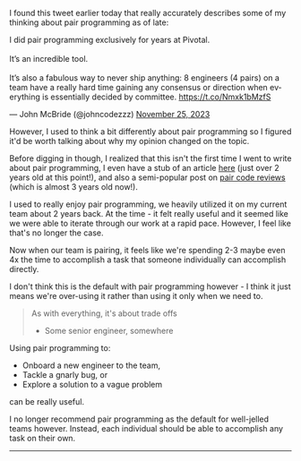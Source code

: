 I found this tweet earlier today that really accurately describes some of my
thinking about pair programming as of late:

<Tweet id="1728502218775531686">
  <p lang="en" dir="ltr">
    I did pair programming exclusively for years at Pivotal.
    <br />
    <br />
    It’s an incredible tool.
    <br />
    <br />
    It’s also a fabulous way to never ship anything: 8 engineers (4 pairs) on a team have a really hard time gaining any consensus or direction when everything is essentially decided by committee.
    <a href="https://t.co/Nmxk1bMzfS">
      https://t.co/Nmxk1bMzfS
    </a>
</p>
&mdash; John McBride (@johncodezzz) <a href="https://twitter.com/johncodezzz/status/1728502218775531686?ref_src=twsrc%5Etfw">November 25, 2023</a>
</Tweet>

However, I used to think a bit differently about pair programming so I figured
it'd be worth talking about why my opinion changed on the topic.

Before digging in though, I realized that this isn't the first time I went to
write about pair programming, I even have a stub of an article
[here](/2021/november/pair-programming-stub) (just over 2 years old at this
point!), and also a semi-popular post on
[pair code reviews](/2020/december/pair-code-reviews) (which is almost 3 years
old now!).

I used to really enjoy pair programming, we heavily utilized it on my current
team about 2 years back. At the time - it felt really useful and it seemed like
we were able to iterate through our work at a rapid pace. However, I feel like
that's no longer the case.

Now when our team is pairing, it feels like we're spending 2-3 maybe even 4x the
time to accomplish a task that someone individually can accomplish directly.

I don't think this is the default with pair programming however - I think it
just means we're over-using it rather than using it only when we need to.

> As with everything, it's about trade offs
>
> - Some senior engineer, somewhere

Using pair programming to:

- Onboard a new engineer to the team,
- Tackle a gnarly bug, or
- Explore a solution to a vague problem

can be really useful.

I no longer recommend pair programming as the default for well-jelled teams
however. Instead, each individual should be able to accomplish any task on their
own.

---
